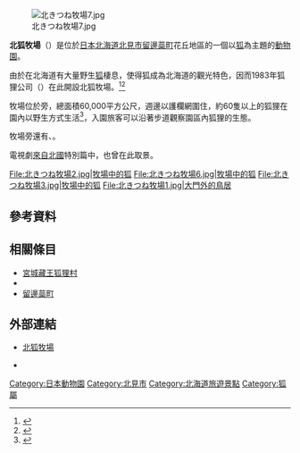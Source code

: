 {{Coord|43|45|20.9|N|143|29|51.8|E|type:landmark_region:JP-01|display=title}}
[[File:北きつね牧場7.jpg|thumb]]

'''北狐牧場'''（{{lang-ja|北きつね牧場}}）是位於[[日本|日本]][[北海道|北海道]][[北見市|北見市]][[留邊蘂町|留邊蘂町]]花丘地區的一個以[[狐|狐]]為主題的[[動物園|動物園]]。

由於在北海道有大量野生[[狐|狐]]棲息，使得狐成為北海道的觀光特色，因而1983年狐狸公司（{{lang|ja|株式会社 フォックス}}）在此開設北狐牧場。<ref>{{Cite web| url=https://hokkaido-labo.com/tw/kitakitsune-farm-18922| title=北狐牧場｜可以遇上飼養的北狐 – 温根湯温泉的觀光景點♪| date=2017-09-05| work=北海道 labo| language=zh-tw| accessdate=2020-05-25| archive-date=2019-09-12| archive-url=https://web.archive.org/web/20190912200625/https://hokkaido-labo.com/tw/kitakitsune-farm-18922| dead-url=no}}</ref><ref>{{Cite web| url=https://livejapan.com/zh-tw/in-hokkaido/in-pref-hokkaido/in-abashiri/article-a1000197/| title=北海道「北狐牧場」的徹底導覽&周邊資訊| date=2019-11-05| work=LIVE JAPAN| language=zh-tw| accessdate=2020-05-25| archive-date=2022-02-19| archive-url=https://web.archive.org/web/20220219070125/https://livejapan.com/zh-tw/in-hokkaido/in-pref-hokkaido/in-abashiri/article-a1000197/}}</ref>

牧場位於{{Tsl|ja|温根湯温泉|溫根湯溫泉}}旁，總面積60,000平方公尺，週邊以護欄網圍住，約60隻以上的狐狸在園內以野生方式生活<ref>{{Cite web| url=http://kitakitsune-farm.com/abouts/| title=店舗情報| publisher=北狐牧場| accessdate=2016-01-18| language=ja| archive-url=https://web.archive.org/web/20160315161805/http://kitakitsune-farm.com/abouts/| archive-date=2016-03-15| dead-url=yes}}</ref>，入園旅客可以沿著步道觀察園區內狐狸的生態。

牧場旁還有{{tsl|ja|山の水族館|山之水族館}}、{{tsl|ja|道の駅おんねゆ温泉|道之站溫根湯溫泉}}。

電視劇[[來自北國|來自北國]]特別篇中，也曾在此取景。

<gallery widths=200px heights=150px>
File:北きつね牧場2.jpg|牧場中的狐
File:北きつね牧場6.jpg|牧場中的狐
File:北きつね牧場3.jpg|牧場中的狐
File:北きつね牧場1.jpg|大門外的鳥居
</gallery>

== 參考資料 ==
{{reflist}}

== 相關條目 ==
{{commonscat|North fox farm}}

* [[宮城藏王狐狸村|宮城藏王狐狸村]]
* {{Tsl|ja|温根湯温泉|溫根湯溫泉}}
* [[留邊蘂町|留邊蘂町]]

== 外部連結 ==

* {{Ja}} [http://kitakitsune-farm.com/ 北狐牧場]{{Wayback|url=http://kitakitsune-farm.com/ |date=20160111032140 }}
* {{Ja}} {{Facebook|kitakitsune.farm|北狐牧場}}

{{日本动物园}}
{{Authority control}}

{{DEFAULTSORT:Kitakitsunebokujyu}}
[[Category:日本動物園|Category:日本動物園]]
[[Category:北見市|Category:北見市]]
[[Category:北海道旅遊景點|Category:北海道旅遊景點]]
[[Category:狐屬|Category:狐屬]]